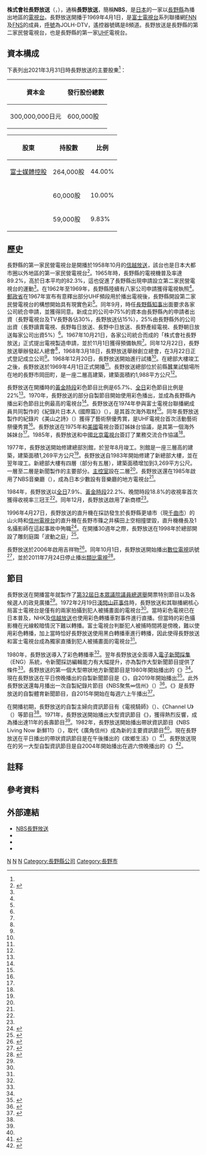 {{Infobox company 
| name = 株式會社長野放送
| name_en = Nagano Broadcasting Systems Inc.
| logo = Nbs logo.svg
| logo_size =
| logo_caption = 
| image = Nagano Broadcasting Systems.jpg
| image_size = 
| image_caption = 長野放送總部
| type = [[股份公司|股份公司]]
| trading_name = NBS
| native_name = 株式会社長野放送
| native_name_lang = ja
| traded_as = 
| local_code_name = JP
| local_code = 1100001002488
| abbreviated_name = 
| foundation   = 1968年3月22日
| location     = {{JPN}} 〒380-8633<br />[[長野縣|長野縣]][[長野市|長野市]]中御所岡田町131-7<ref name="gaiyo">{{cite web|url=https://www.nbs-tv.co.jp/company/outline/|script-title=ja:会社概要|accessdate=2020-08-22|publisher={{lang|ja|長野放送}}|language=ja|deadurl=no|archive-date=2020-05-13|archive-url=https://web.archive.org/web/20200513135745/https://www.nbs-tv.co.jp/company/outline/}}</ref>
| zip_code     = 
| telephone_no = 
| founder = 
| key_people   = 代表取締役[[總經理|社長]]：外山眾司
| industry = 基於放送法的廣播電視業
| products = 
| assets = 76億7,300萬日圓（2021年3月底止）<ref name="kessan">{{cite web|url=https://catr.jp/settlements/9ddd7/204610|script-title=ja:株式会社長野放送 第54期決算公告|accessdate=2021-11-09|publisher={{lang|ja|官報決算データベース}}|language=ja|deadurl=no|archive-date=2021-11-09|archive-url=https://web.archive.org/web/20211109072815/https://catr.jp/settlements/9ddd7/204610}}</ref>
| equity = 
| capital  = 3億[[日圓|日圓]]（2021年3月底止）<ref name="gaiyo"></ref>
| revenue  = 43億6,818萬日圓（2021年3月底止）<ref name="nenkan2021">{{cite book |author={{lang|ja|日本民間放送連盟}}|script-title=ja:『日本民間放送年鑑 2021』 |year=2021 |publisher={{lang|ja|コーケン出版}} |location=東京都 |isbn=9784990809065}}{{ja}}</ref>{{rp|337}}
| operating_income   = 
| net_income         = 5,600萬日圓（2021年3月底止）<ref name="kessan"></ref>
| market_value       =
| num_employees      = 88人<ref name="gaiyo"></ref>
| P/E ratio          =
| earnings per share =
| Net asset value    =
| accounting_period  = 每年3月31日
| major_shareholder = [[富士媒體控股|富士媒體控股]]（44%）<ref>{{cite web|url=https://www.tele.soumu.go.jp/j/sys/media/index/chizyou.htm|script-title=ja:地上系放送事業者|accessdate=2020-08-19|publisher={{lang|ja|総務省}}|language=ja|deadurl=no|archive-date=2020-04-21|archive-url=https://web.archive.org/web/20200421232126/https://www.tele.soumu.go.jp/j/sys/media/index/chizyou.htm}}</ref>
| subsid = 
| homepage = {{url|https://www.nbs-tv.co.jp/}}
| footnotes = 
| width = 325px
}}
{{頻道資訊
| 頻道名稱 = 長野放送<br/>{{lang|ja|長野放送}}<br/>JOLH-DTV
| 頻道圖片檔案 =  <!--上方已有，此略-->
| 頻道圖片尺寸 = 
| 頻道圖片名稱 = 
| 所屬國家 = {{JPN}}
| 總部所在 = {{JPN}} 〒380-8633<br />[[長野縣|長野縣]][[長野市|長野市]]中御所岡田町131-7
| 播放地區 = [[長野縣|長野縣]]
| 開播日期 = 1969年4月1日
| 停播日期 = 
| 頻道類別 = 數位電視
| 視頻格式 = '''數位電視'''<br/>識別訊號：JOLH-DTV
| 收視率 = 
| 收視率調查時間 = 
| 收視率資料來源 = 
| 頻道口號 = 
| 擁有者 = 株式會社長野放送
| 持股者 = 
| 前頻道名稱 = 
| 被取代名稱 = 
| 集團其他頻道 = 
| 重播服務頻道 = 
| 頻道官方網站 = https://www.nbs-tv.co.jp/
| 備註 =
| 無線電視供應商01 = 觀眾自行接收（數位電視）
| 無線電視頻道數01 = 15頻道（長野）<br/>遙控器代表數字：8
|}}
'''株式會社長野放送'''（{{jpn|j=株式会社長野放送|hg=ながのほうそう|rm=Nagano Hōsō|f=y}}，{{lang-en|Nagano Broadcasting Systems Inc.}}），通稱'''長野放送'''，簡稱'''NBS'''，是[[日本|日本]]的一家以[[長野縣|長野縣]]為播出地區的[[電視台|電視台]]。長野放送開播于1969年4月1日，是[[富士電視台|富士電視台]]系列聯播網[[富士新聞網|FNN]]及[[富士電視網|FNS]]的成員，[[無線電台呼號|呼號]]為JOLH-DTV，遙控器號碼是8頻道。長野放送是長野縣的第二家民營電視台，也是長野縣的第一家[[特高頻|UHF]]電視台。

== 資本構成 ==
下表列出2021年3月31日時長野放送的主要股東<ref name="nenkan2021"></ref>{{rp|337}}：
{| class="wikitable" style="text-align:right"
! 資本金 !! 發行股份總數
|-
| 300,000,000日元 || 600,000股
|}
{| class="wikitable"
! 股東 !! 持股數 !! 比例
|-
| [[富士媒體控股|富士媒體控股]] || 264,000股 || 44.00%
|-
| {{link-ja|北野建設 (長野縣)|北野建設 (長野県)|北野建設}} || {{0}}60,000股 || 10.00%
|-
| {{link-ja|信濃毎日新聞|信濃毎日新聞}} || {{0}}59,000股 || {{0}}9.83%
|}

== 歷史 ==
長野縣的第一家民營電視台是開播於1958年10月的[[信越放送|信越放送]]，該台也是日本大都市圈以外地區的第一家民營電視台<ref name="shashi20">{{cite book |author={{lang|ja|開局二十周年記念事業委員会社史編纂専門部会}}|script-title=ja:『長野放送二十年の歩み』 |year=1989 |publisher={{lang|ja|長野放送}} |location=長野縣 |isbn=}}{{NCID|BN03755709}}{{ja}}</ref>{{rp|31}}。1965年時，長野縣的電視機普及率達89.2%，高於日本平均的82.3%，這也促進了長野縣出現申請設立第二家民營電視台的運動<ref name="shashi20"></ref>{{rp|33}}。在1962年至1969年，長野縣陸續有八家公司申請獲得電視執照<ref name="shashi20"></ref>{{rp|33}}。[[郵政省|郵政省]]在1967年宣布有意釋出部分UHF頻段用於播出電視後，長野縣開設第二家民營電視台的構想開始具有現實色彩<ref name="shashi20"></ref>{{rp|32-33}}。同年9月，時任[[長野縣知事列表|長野縣知事]]{{link-ja|西澤權一郎|西沢権一郎}}出面要求各家公司統合申請，並獲得同意。新成立的公司中75%的資本由長野縣內的申請者出資（長野電視台及TV長野各佔30%，長野放送佔15%），25%由長野縣外的公司出資（長野讀賣電視、長野每日放送、長野中日放送、長野產經電視、長野朝日放送每家公司出資5%）<ref name="shashi20"></ref>{{rp|34}}。1967年10月21日，各家公司統合而成的「株式會社長野放送」正式提出電視製造申請，並於11月1日獲得預備執照<ref name="shashi20"></ref>{{rp|34}}。同年12月22日，長野放送舉辦發起人總會<ref name="shashi20"></ref>{{rp|26}}，1968年3月18日，長野放送舉辦創立總會，在3月22日正式登記成立公司<ref name="shashi20"></ref>{{rp|27-28}}。1968年12月20日，長野放送開始進行試播<ref name="shashi20"></ref>{{rp|29}}。在總部大樓竣工之後，長野放送於1969年4月1日正式開播<ref name="shashi20"></ref>{{rp|35}}。長野放送總部位於前縣蠶業試驗場所在地的長野市岡田町，是一座二層高建築，建築面積約1,988平方公尺<ref name="shashi20"></ref>{{rp|67}}。

長野放送在開播時的[[黃金時段|黃金時段]]彩色節目比例是65.7%、[[全日|全日]]彩色節目比例是22%<ref name="shashi20"></ref>{{rp|40}}。1970年，長野放送的部分自製節目開始使用彩色播出，並成為長野縣內播出彩色節目比例最高的電視台<ref name="shashi20"></ref>{{rp|40}}。長野放送在1974年參與富士電視台聯播網成員共同製作的《紀錄片日本人 (國際篇)》（{{lang|ja|ドキュメント日本人 (国際編)}}），是其首次海外取材<ref name="shashi20"></ref>{{rp|44}}。同年長野放送製作的紀錄片《美山之詩》（{{lang|ja|みやまの詩}}）獲得了藝術祭優秀賞，是UHF電視台首次活動藝術祭優秀賞<ref name="shashi20"></ref>{{rp|45-46}}。長野放送在1975年和[[美國|美國]]{{link-en|KSL-TV|KSL-TV}}電視台簽訂姊妹台協議，是其第一個海外姊妹台<ref name="shashi20"></ref>{{rp|78-79}}。1985年，長野放送和中國[[北京電視台|北京電視台]]簽訂了業務交流合作協議<ref name="shashi20"></ref>{{rp|131-132}}。

1977年，長野放送開始修建總部別館，於翌年8月竣工。別館是一座三層高的建築，建築面積1,269平方公尺<ref name="shashi20"></ref>{{rp|75}}。長野放送自1983年開始修建了新總部大樓，並在翌年竣工。新總部大樓有四層（部分有五層），建築面積增加到3,269平方公尺。一層至二層是新聞製作的主要部分。[[主控室|主控室]]設在二層<ref name="shashi20"></ref>{{rp|123}}。長野放送還在1985年啟用了NBS音樂廳（{{lang|ja|NBSホール}}），成為日本少數設有音樂廳的地方電視台<ref name="shashi20"></ref>{{rp|130-131}}。

1984年，長野放送以[[全日|全日]]7.9%、[[黃金時段|黃金時段]]22.2%、晚間時段18.8%的收視率首次獲得收視率三冠王{{efn|「三冠」指全日（6:00-24:00）、黃金時間（19:00-22:00）、晚間時段（19:00-23:00）三個時段皆獲得收視率第一。}}<ref name="shashi20"></ref>{{rp|104-105}}。同年12月，長野放送啟用了新商標<ref name="shashi20"></ref>{{rp|129}}。

1996年4月27日，長野放送的直升機在採訪發生於長野縣更埴市（現[[千曲市|千曲市]]）的山火時和[[信州電視台|信州電視台]]的直升機在長野市篠之井橫田上空相撞墜毀，直升機機長及1名攝影師在這起事故中殉職<ref>{{cite web|url=https://www.mlit.go.jp/jtsb/aircraft/rep-acci/97-1-JA9633-JA9792.pdf|script-title=ja:航空事故調査報告書|accessdate=2020-09-14|publisher={{lang|ja|運輸省航空事故調査委員会}}|language=ja|deadurl=no|archive-date=2018-12-02|archive-url=https://web.archive.org/web/20181202024717/http://www.mlit.go.jp/jtsb/aircraft/rep-acci/97-1-JA9633-JA9792.pdf}}</ref>。在開播30週年之際，長野放送在1998年於總部開設了雕刻庭園「波動之庭」<ref>{{cite web|url=https://www.nbs-tv.co.jp/company/hado/|script-title=ja:波動の庭|accessdate=2020-09-14|publisher={{lang|ja|長野放送}}|language=ja|deadurl=no|archive-date=2020-09-14|archive-url=https://web.archive.org/web/20200914152235/https://www.nbs-tv.co.jp/company/hado/}}</ref>。

長野放送於2006年啟用吉祥物{{link-ja|Best犬 Hachipo|ベスト犬 ハチポ}}<ref>{{cite web|url=https://www.nbs-tv.co.jp/hachipo/|script-title=ja:ベスト犬 ハチポ﻿|accessdate=2020-09-14|publisher={{lang|ja|長野放送}}|language=ja|deadurl=no|archive-date=2017-03-25|archive-url=https://web.archive.org/web/20170325025041/https://www.nbs-tv.co.jp/hachipo/}}</ref>。同年10月1日，長野放送開始播出[[數位電視|數位電視]]訊號<ref>{{cite web|url=https://www.soumu.go.jp/soutsu/shinetsu/sbt/houso/dejitaru/tyukei_nagano.html|script-title=ja:中継局整備状況（長野県）|accessdate=2020-09-14|publisher={{lang|ja|信越総合通信局}}|language=ja|deadurl=no|archive-date=2017-10-03|archive-url=https://web.archive.org/web/20171003030020/http://www.soumu.go.jp/soutsu/shinetsu/sbt/houso/dejitaru/tyukei_nagano.html}}</ref>，並於2011年7月24日停止播出[[類比電視|類比電視]]<ref>{{cite web|url=https://www.nbs-tv.co.jp/50th/history/|script-title=ja:﻿50年のあゆみ|accessdate=2020-09-14|publisher={{lang|ja|長野放送}}|language=ja|deadurl=no|archive-date=2020-09-14|archive-url=https://web.archive.org/web/20200914152235/https://www.nbs-tv.co.jp/50th/history/}}</ref>。

== 節目 ==
長野放送在開播當年就製作了[[第32屆日本眾議院議員總選舉|第32屆日本眾議院議員總選舉]]開票特別節目以及各候選人的政見廣播<ref name="shashi20"></ref>{{rp|39}}。1972年2月19日[[淺間山莊事件|淺間山莊事件]]時，長野放送和其聯播網核心局富士電視台是僅有的兩家拍攝到犯人被捕畫面的電視台<ref name="shashi20"></ref>{{rp|41}}。當時彩色電視已在日本普及，NHK及[[信越放送|信越放送]]也使用彩色轉播車對事件進行直播。但當時的彩色攝影機在光線較暗情況下難以轉播。富士電視台判斷犯人被捕時間將是傍晚，難以使用彩色轉播，加上當時恰好長野放送使用黑白轉播車進行轉播，因此使得長野放送和富士電視台成為獨家直播到犯人被捕畫面的電視台<ref name="shashi20"></ref>{{rp|41-42}}。

1980年，長野放送導入了彩色轉播車<ref name="shashi20"></ref>{{rp|120}}。翌年長野放送全面導入[[電子新聞採集|電子新聞採集]]（ENG）系統，令新聞採訪編輯能力有大幅提升，亦為製作大型新聞節目提供了條件<ref name="shashi20"></ref>{{rp|95}}。長野放送的第一個大型帶狀地方新聞節目是1980年開始播出的《{{link-ja|NBS晚間630|NBSイブニング630}}》<ref name="shashi20"></ref>{{rp|95}}。現在長野放送在平日傍晚播出的自製新聞節目是《{{link-ja|NBS大家的信州|NBSみんなの信州}}》，自2019年開始播出<ref>{{cite web|url=https://www.nbs-tv.co.jp/minna/|script-title=ja:NBSみんなの信州|accessdate=2020-09-14|publisher={{lang|ja|長野放送}}|language=ja|deadurl=no|archive-date=2020-05-13|archive-url=https://web.archive.org/web/20200513181302/https://www.nbs-tv.co.jp/minna/}}</ref>。此外長野放送還每月播出一次自製紀錄片節目《NBS聚焦∞信州》（{{lang|ja|NBSフォーカス∞信州}}）<ref>{{cite web|url=https://www.nbs-tv.co.jp/focus-shinshu/|script-title=ja:NBSフォーカス∞信州|accessdate=2020-09-14|publisher={{lang|ja|長野放送}}|language=ja|deadurl=no|archive-date=2020-05-13|archive-url=https://web.archive.org/web/20200513010014/https://www.nbs-tv.co.jp/focus-shinshu/}}</ref>。《{{link-ja|週刊長野體育！|週刊ながのスポーツ!}}》是長野放送的自製體育新聞節目，自2015年開始在每週六上午播出<ref>{{cite web|url=https://www.nbs-tv.co.jp/nagano-sports/|script-title=ja:NBS週刊ながのスポーツ!|accessdate=2020-09-14|publisher={{lang|ja|長野放送}}|language=ja|deadurl=no|archive-date=2020-05-13|archive-url=https://web.archive.org/web/20200513083042/https://www.nbs-tv.co.jp/nagano-sports/}}</ref>。

在開播初期，長野放送的自製主婦向資訊節目有《電視騎師》（{{lang|ja|テレビジョッキー・奥さま4時です}}）、《Channel U》（{{lang|ja|200万人の広場 チャンネルU}}）等節目<ref name="shashi20"></ref>{{rp|36-37}}。1971年，長野放送開始播出大型資訊節目《{{link-ja|廣角信州|ワイド信州}}》，獲得熱烈反響，成為播出達11年的長壽節目<ref name="shashi20"></ref>{{rp|42-43}}。1982年，長野放送開始播出帶狀資訊節目《NBS Living Now 新鮮11》（{{lang|ja|NBSリビングナウ フレッシュ11}}），取代《廣角信州》成為新的主要資訊節目<ref name="shashi20"></ref>{{rp|96-97}}。現在長野放送在平日播出的帶狀資訊節目是在午後播出的《故鄉生活》（{{lang|ja|ふるさとライブ}}）<ref>{{cite web|url=https://www.nbs-tv.co.jp/program/furusatolive/|script-title=ja:ふるさとライブ|accessdate=2020-09-14|publisher={{lang|ja|長野放送}}|language=ja|deadurl=no|archive-date=2020-05-13|archive-url=https://web.archive.org/web/20200513153032/https://www.nbs-tv.co.jp/program/furusatolive/}}</ref>。長野放送現在的另一大型自製資訊節目是自2004年開始播出在週六傍晚播出的《{{link-ja|週六就這個吧！|土曜はこれダネッ!}}》<ref>{{cite web|url=https://www.nbs-tv.co.jp/koredane/|script-title=ja:土曜はこれダネッ!|accessdate=2020-09-14|publisher={{lang|ja|長野放送}}|language=ja|deadurl=no|archive-date=2020-05-13|archive-url=https://web.archive.org/web/20200513203319/https://www.nbs-tv.co.jp/koredane/}}</ref>。

== 註释 ==
{{notelist|iger=}}
==參考資料==
{{reflist}}

== 外部連結 ==
{{commonscat|Nagano Broadcasting}}
* [https://www.nbs-tv.co.jp/ NBS長野放送]
* {{Twitter|NBS_kouhou|長野放送 廣報【官方】}}
* {{Instagram|nbs_kouhou|NBS長野放送 廣報}}
* {{YouTube|c=UCnAMndZmw_JmzoWy51Ld-YQ|NBS長野放送}}

{{FNN·FNS}}
{{tv-chubu}}

[[Category:日本的電視台|N]]
[[Category:1968年成立的公司|N]]
[[Category:富士新聞網|N]]
[[Category:長野縣公司|Category:長野縣公司]]
[[Category:長野市|Category:長野市]]